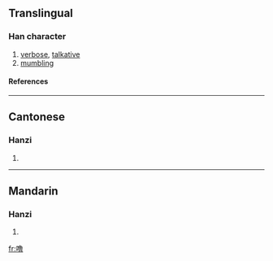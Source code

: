 {{see|嚕}}

==Translingual==
===Han character===
{{Han char|rn=30|rad=口|as=12|sn=15|four=|canj=口弓田日 (RNWA), X口弓田日 (XRNWA)}}
# [[verbose]], [[talkative]]
# [[mumble|mumbling]]
====References====
{{Han ref|kx=0209.151|hdz=10685.120|uh=565C|ud=22108}}
----
==Cantonese==
===Hanzi===
{{yue-hanzi|jyut=|y=lou1}}
# {{defn|Cantonese}}
----
==Mandarin==
===Hanzi===
{{cmn-hanzi|tra=嚕|pin=[[lū]] ([[lu1]])|wg=lu<sup>1</sup>}}
# {{defn|Mandarin}}

[[fr:噜]]